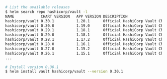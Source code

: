 ```sh
# List the available releases
$ helm search repo hashicorp/vault -l
NAME           	CHART VERSION	APP VERSION	DESCRIPTION
hashicorp/vault 0.30.1       	1.20.1     	Official HashiCorp Vault Chart
hashicorp/vault 0.30.0       	1.19.0     	Official HashiCorp Vault Chart
hashicorp/vault	0.29.1       	1.18.1     	Official HashiCorp Vault Chart
hashicorp/vault	0.29.0       	1.18.1     	Official HashiCorp Vault Chart
hashicorp/vault	0.28.1       	1.17.2     	Official HashiCorp Vault Chart
hashicorp/vault	0.28.0       	1.16.1     	Official HashiCorp Vault Chart
hashicorp/vault	0.27.0       	1.15.2     	Official HashiCorp Vault Chart
hashicorp/vault	0.26.1       	1.15.1     	Official HashiCorp Vault Chart
...

# Install version 0.30.1
$ helm install vault hashicorp/vault --version 0.30.1
```
